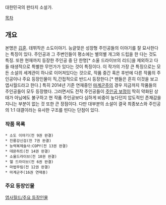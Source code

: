 대한민국의 판타지 소설가.

[[목차]]

== 개요 ==
본명은 [[김훈]]. 데뷔작은 소도이야기.
능글맞은 성장형 주인공들의 이야기를 잘 묘사한다는 특징이 있다. 주인공과 그 주변인들이 평소에는 별의별 개그와 드립을 한 다는 것도 특징. 또한 현재까지 등장한 주인공 중 단 한명[* 소울 드라이브의 리드]을 제외하고 다들 태생적으로 특별한 무언가가 있다는 것이 특징이다. 
이 작가의 가장 큰 특징으로는 모든 소설의 세계관이 하나로 이어져있다는 것으로, 작품 중간 혹은 후반에 다른 작품의 주인공이나 주요 등장인물이 직,간접적으로 반드시 등장한다.[* 팬들은 흔히 이것을 보고 엽사월드라고 한다.] 특히 2014년 기준 연재중인 [[마계군주]]의 경우 지금까지 작품들의 주인공들이 모두 등장했다. 그러면서도 전작 주인공들이 [[주인공 보정]]이 딱히 약화된 상태가 아님에도 불구하고 현 작품 주인공보다 심하게 비중이 높다던지 압도적인 존재감을 지니는 부분이 없는 것 또한 큰 장점이다.
다만 대부분의 소설이 결국 최종보스와 주인공의 1:1 대결이라는 유사한 구조를 띤다는 단점이 있다.
 
=== 작품 목록 ===
 * 소도 이야기(전 9권 완결)
 * 진룡강신검(전 7권 완결)
 * 능력복제술사:COPY(전 13권 완결)
 * 데몬하트(전 14권 완결)
 * 소울드라이브(전 10권 완결)
 * 헬 드라이브(전 6권 완결)
 * 마법무림(전 12권 완결)
 * 마계군주(16권 연재중)

=== 주요 등장인물 ===
[[엽사월드/주요 등장인물]]
